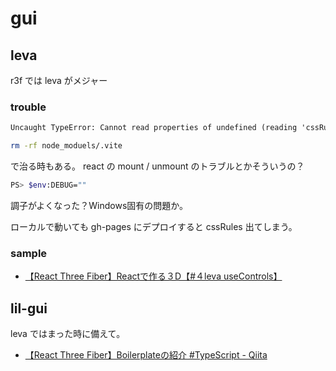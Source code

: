 
<Meta title="docs/gui" />

# gui

## leva

r3f では leva がメジャー

### trouble

```txt
Uncaught TypeError: Cannot read properties of undefined (reading 'cssRules')
```

```sh
rm -rf node_moduels/.vite
```

で治る時もある。
react の mount / unmount のトラブルとかそういうの？


```sh
PS> $env:DEBUG=""
```

調子がよくなった？Windows固有の問題か。

ローカルで動いても gh-pages にデプロイすると cssRules 出てしまう。

### sample

- [【React Three Fiber】Reactで作る３D【#４leva useControls】](https://zenn.dev/web_life_ch/articles/4bf90c3388e176)

## lil-gui

leva ではまった時に備えて。

- [【React Three Fiber】Boilerplateの紹介 #TypeScript - Qiita](https://qiita.com/nemutas/items/cb28059fee5873613e35)


